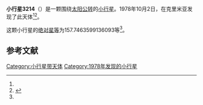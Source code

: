 {{Infobox planet
| bgcolour = #FFFFC0
| name = 3214 Makarenko
| symbol = 
| image = 
| caption = 
| discovery = yes
| discovery_ref = 
| discoverer = {{link-en|柳德米拉·瓦斯列娜·朱然勒娃|Lyudmila Vasilyevna Zhuravleva}}
| discovery_site = [[克里米亚|克里米亚]] 
| discovered = 1978年10月2日
| designations = yes
| mp_name = 
| named_after = 
| alt_names = 1978 TZ6/ 1975 BR1 / 1979 YR7 / 1980 BB4
| mp_category = [[主带小行星|主带小行星]]
| orbit_ref = <ref name="a">[http://ssd.jpl.nasa.gov/sbdb.cgi?sstr=3214 3214 Makarenko] {{Wayback|url=http://ssd.jpl.nasa.gov/sbdb.cgi?sstr=3214 |date=20210823030638 }}，小行星數據庫瀏覽器（JPL Small-Body Database Browser）－[[美国国家航空航天局|美国国家航空航天局]]喷气推进实验室</ref>
| epoch = 2456400.5 (2013年4月18日更新)
| aphelion = {{convert|3.197408458757999|AU|km|3|abbr=on|lk=out}}
| perihelion = {{convert|2.828113258921971|AU|km|3|abbr=on}}
| semimajor = {{convert|3.012760858839985|AU|km|3|abbr=on}}
| eccentricity = 0.061288502
| period = 1910.052997 [[日|日]]<br />5.23[[儒略年|儒略年]]
| avg_speed = 
| inclination = 11.49939575282514
| asc_node = 100.3133197049797
| mean_anomaly = 
| arg_peri = 157.7463599136093
| satellites = 
| physical_characteristics = yes
| dimensions = 
| mass = 
| density = 
| surface_grav = 
| escape_velocity = 
| sidereal_day = 
| axial_tilt = 
| pole_ecliptic_lat = 
| pole_ecliptic_lon = 
| albedo = 
| temperatures= 
| temp_name1 = 
| mean_temp_1 = 
| max_temp_1 = 
| temp_name2 = 
| max_temp_2 = 
| spectral_type = 
| abs_magnitude = 157.7463599136093
}}

'''小行星3214'''（{{lang-en|3214 Makarenko}}）是一颗围绕[[太阳|太阳]][[公转|公转]]的[[小行星|小行星]]。1978年10月2日，{{link-en|柳德米拉·瓦斯列娜·朱然勒娃|Lyudmila Vasilyevna Zhuravleva}}在克里米亚发现了此天体<ref name="a" /><ref>{{cite news|title=小行星列表|url=http://cfa-www.harvard.edu/iau/lists/NumberedMPs.txt|accessdate=2013-07-08|newspaper=哈佛大学|archive-date=2008-05-17|archive-url=https://web.archive.org/web/20080517010638/http://cfa-www.harvard.edu/iau/lists/NumberedMPs.txt|dead-url=no}}</ref>。

这颗小行星的[[绝对星等|绝对星等]]为157.7463599136093等<ref name="a" />。

==参考文献==
{{reflist}}
{{Minor Planet Number|[[小行星3213|小行星3213]]|[[小行星3215|小行星3215]]}}

{{小天体}}

[[Category:小行星带天体|Category:小行星带天体]]
[[Category:1978年发现的小行星|Category:1978年发现的小行星]]

{{asteroid-stub}}